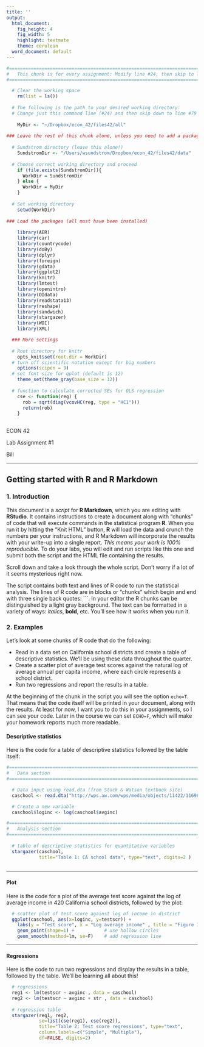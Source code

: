 ```yaml
---
title: ''
output:
  html_document:
    fig_height: 4
    fig_width: 5
    highlight: textmate
    theme: cerulean
  word_document: default
---
```


```r

#==============================================================================
#   This chunk is for every assignment: Modify line #24, then skip to line #79
#==============================================================================

  # Clear the working space
    rm(list = ls())
  
  # The following is the path to your desired working directory:
  # Change just this command line (#24) and then skip down to line #79
  
    MyDir <- "~/Dropbox/econ_42/files42/all"
  
### Leave the rest of this chunk alone, unless you need to add a package
  
  # Sundstrom directory (leave this alone!)
    SundstromDir <- "/Users/wsundstrom/Dropbox/econ_42/files42/data"
  
  # Choose correct working directory and proceed
    if (file.exists(SundstromDir)){
      WorkDir = SundstromDir
    } else {
      WorkDir = MyDir
    }
    
  # Set working directory 
    setwd(WorkDir)
  
### Load the packages (all must have been installed)
    
    library(AER)
    library(car)
    library(countrycode)
    library(doBy)
    library(dplyr)
    library(foreign)
    library(gdata)
    library(ggplot2)
    library(knitr)
    library(lmtest)
    library(openintro)
    library(OIdata)
    library(readstata13)
    library(reshape)
    library(sandwich)
    library(stargazer)
    library(WDI)
    library(XML)

  ### More settings
    
  # Root directory for knitr
    opts_knit$set(root.dir = WorkDir)
  # turn off scientific notation except for big numbers
    options(scipen = 9)
  # set font size for qplot (default is 12)
    theme_set(theme_gray(base_size = 12))
  
  # function to calculate corrected SEs for OLS regression 
    cse <- function(reg) {
      rob = sqrt(diag(vcovHC(reg, type = "HC1")))
      return(rob)
    }
  
```

<base target="_top"/>
  
ECON 42  

Lab Assignment #1

Bill

 

*** 

## Getting started with R and R Markdown 
  
### 1. Introduction 
  
This document is a _script_ for __R Markdown__, which you are editing with __RStudio__. It contains instructions to create a document along with "chunks" of code that will execute commands in the statistical program __R__. When you run it by hitting the "Knit HTML" button, __R__ will load the data and crunch the numbers per your instructions, and R Markdown will incorporate the results with your write-up into a single report. _This means your work is 100% reproducible._ To do your labs, you will edit and run scripts like this one and submit both the script and the HTML file containing the results. 

Scroll down and take a look through the whole script. Don't worry if a lot of it seems mysterious right now. 

The script contains both text and lines of R code to run the statistical analysis. The lines of R code are in blocks or "chunks" which begin and end with three single back quotes:  \```\. In your editor the R chunks can be distinguished by a light gray background. The text can be formatted in a variety of ways: _italics_, __bold__, etc. You'll see how it works when you run it.

### 2. Examples 

Let's look at some chunks of R code that do the following:  

* Read in a data set on California school districts and create a table of descriptive statistics. We'll be using these data throughout the quarter.  
* Create a scatter plot of average test scores against the natural log of average annual per capita income, where each circle represents a school district.  
* Run two regressions and report the results in a table.  

At the beginning of the chunk in the script you will see the option ```echo=T```. That means that the code itself will be printed in your document, along with the results. At least for now, I want you to do this in your assignments, so I can see your code. Later in the course we can set ```ECHO=F```, which will make your homework reports much more readable. 

#### Descriptive statistics

Here is the code for a table of descriptive statistics followed by the table itself: 

```r

#==============================================================================
#   Data section
#==============================================================================

  # Data input using read.dta (from Stock & Watson textbook site)
  caschool <- read.dta("http://wps.aw.com/wps/media/objects/11422/11696965/datasets3e/datasets/caschool.dta")

  # Create a new variable
  caschool$loginc <- log(caschool$avginc)

#==============================================================================
#   Analysis section
#==============================================================================
  
  # table of descriptive statistics for quantitative variables
  stargazer(caschool, 
            title="Table 1: CA school data", type="text", digits=2 )
  
```

*** 

#### Plot 

Here is the code for a plot of the average test score against the log of average income in 420 California school districts, followed by the plot:

```r

  # scatter plot of test score against log of income in district
  ggplot(caschool, aes(x=loginc, y=testscr)) + 
    labs(y = "Test score", x = "Log average income" , title = "Figure 1: CA test scores and district income") +
    geom_point(shape=1) +           # use hollow circles
    geom_smooth(method=lm, se=F)    # add regression line

```

*** 

#### Regressions

Here is the code to run two regressions and display the results in a table, followed by the table. We'll be learning all about this! 

```r

  # regressions
  reg1 <- lm(testscr ~ avginc , data = caschool)  
  reg2 <- lm(testscr ~ avginc + str , data = caschool) 
  
  # regression table
  stargazer(reg1, reg2, 
            se=list(cse(reg1), cse(reg2)),
            title="Table 2: Test score regressions", type="text", 
            column.labels=c("Simple", "Multiple"),
            df=FALSE, digits=2)

``` 
